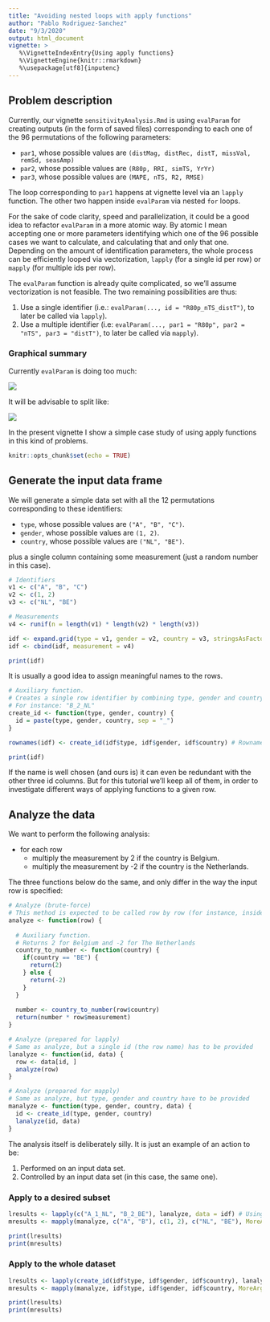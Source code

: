 ```yaml
---
title: "Avoiding nested loops with apply functions"
author: "Pablo Rodriguez-Sanchez"
date: "9/3/2020"
output: html_document
vignette: >
   %\VignetteIndexEntry{Using apply functions}
   %\VignetteEngine{knitr::rmarkdown}
   %\usepackage[utf8]{inputenc}
---
```


## Problem description
Currently, our vignette `sensitivityAnalysis.Rmd` is using `evalParam` for creating outputs (in the form of saved files) corresponding to each one of the 96 permutations of the following parameters:

- `par1`, whose possible values are `(distMag, distRec, distT, missVal, remSd, seasAmp)`
- `par2`, whose possible values are `(R80p, RRI, simTS, YrYr)`
- `par3`, whose possible values are `(MAPE, nTS, R2, RMSE)`

The loop corresponding to `par1` happens at vignette level via an `lapply` function. The other two happen inside `evalParam` via nested `for` loops.

For the sake of code clarity, speed and parallelization, it could be a good idea to refactor `evalParam` in a more atomic way. By atomic I mean accepting one or more parameters identifying which one of the 96 possible cases we want to calculate, and calculating that and only that one. Depending on the amount of identification parameters, the whole process can be efficiently looped via vectorization, `lapply` (for a single id per row) or `mapply` (for multiple ids per row).

The `evalParam` function is already quite complicated, so we'll assume vectorization is not feasible. The two remaining possibilities are thus:

1. Use a single identifier (i.e.: `evalParam(..., id = "R80p_nTS_distT")`, to later be called via `lapply`).
2. Use a multiple identifier (i.e: `evalParam(..., par1 = "R80p", par2 = "nTS", par3 = "distT")`, to later be called via `mapply`).

###  Graphical summary
Currently `evalParam` is doing too much:

![](../img/diagram_now.png)

It will be advisable to split like:

![](../img/diagram_future.png)

In the present vignette I show a simple case study of using apply functions in this kind of problems.

```r
knitr::opts_chunk$set(echo = TRUE)
```

## Generate the input data frame
We will generate a simple data set with all the 12 permutations corresponding to these identifiers:

- `type`, whose possible values are `("A", "B", "C")`.
- `gender`, whose possible values are `(1, 2)`.
- `country`, whose possible values are `("NL", "BE")`.

plus a single column containing some measurement (just a random number in this case).

```r
# Identifiers
v1 <- c("A", "B", "C")
v2 <- c(1, 2)
v3 <- c("NL", "BE")

# Measurements
v4 <- runif(n = length(v1) * length(v2) * length(v3))
```

```r
idf <- expand.grid(type = v1, gender = v2, country = v3, stringsAsFactors = FALSE)
idf <- cbind(idf, measurement = v4)
```

```r
print(idf)
```

It is usually a good idea to assign meaningful names to the rows.

```r
# Auxiliary function.
# Creates a single row identifier by combining type, gender and country
# For instance: "B_2_NL"
create_id <- function(type, gender, country) {
  id = paste(type, gender, country, sep = "_")
}

rownames(idf) <- create_id(idf$type, idf$gender, idf$country) # Rownames checks that the names are not duplicated
```

```r
print(idf)
```

If the name is well chosen (and ours is) it can even be redundant with the other three id columns. But for this tutorial we'll keep all of them, in order to investigate different ways of applying functions to a given row.

## Analyze the data
We want to perform the following analysis: 

- for each row
  - multiply the measurement by 2 if the country is Belgium.
  - multiply the measurement by -2 if the country is the Netherlands. 
  
The three functions below do the same, and only differ in the way the input row is specified:

```r
# Analyze (brute-force)
# This method is expected to be called row by row (for instance, inside a loop). It will crash otherwise
analyze <- function(row) {
  
  # Auxiliary function. 
  # Returns 2 for Belgium and -2 for The Netherlands
  country_to_number <- function(country) {
    if(country == "BE") {
      return(2)
    } else {
      return(-2)
    }
  }
  
  number <- country_to_number(row$country)
  return(number * row$measurement)
}

# Analyze (prepared for lapply)
# Same as analyze, but a single id (the row name) has to be provided
lanalyze <- function(id, data) {
  row <- data[id, ]
  analyze(row)
}

# Analyze (prepared for mapply)
# Same as analyze, but type, gender and country have to be provided
manalyze <- function(type, gender, country, data) {
  id <- create_id(type, gender, country)
  lanalyze(id, data)
}
```

The analysis itself is deliberately silly. It is just an example of an action to be:

1. Performed on an input data set.
2. Controlled by an input data set (in this case, the same one).

### Apply to a desired subset
```r
lresults <- lapply(c("A_1_NL", "B_2_BE"), lanalyze, data = idf) # Using lapply (single row identifier)
mresults <- mapply(manalyze, c("A", "B"), c(1, 2), c("NL", "BE"), MoreArgs = list(data = idf)) # Using mapply (multiple row identifiers)
```

```r
print(lresults)
print(mresults)
```

### Apply to the whole dataset

```r
lresults <- lapply(create_id(idf$type, idf$gender, idf$country), lanalyze, data = idf) # Using lapply (single row identifier)
mresults <- mapply(manalyze, idf$type, idf$gender, idf$country, MoreArgs = list(data = idf)) # Using mapply (multiple row identifiers)
```

```r
print(lresults)
print(mresults)
```

